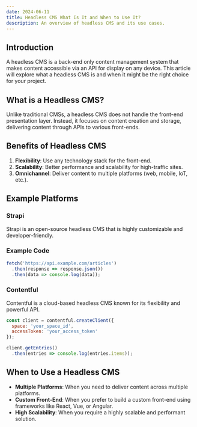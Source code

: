 ```yaml
---
date: 2024-06-11
title: Headless CMS What Is It and When to Use It?
description: An overview of headless CMS and its use cases.
---
```


## Introduction

A headless CMS is a back-end only content management system that makes content accessible via an API for display on any device. This article will explore what a headless CMS is and when it might be the right choice for your project.

## What is a Headless CMS?

Unlike traditional CMSs, a headless CMS does not handle the front-end presentation layer. Instead, it focuses on content creation and storage, delivering content through APIs to various front-ends.

## Benefits of Headless CMS

1. **Flexibility**: Use any technology stack for the front-end.
2. **Scalability**: Better performance and scalability for high-traffic sites.
3. **Omnichannel**: Deliver content to multiple platforms (web, mobile, IoT, etc.).

## Example Platforms

### Strapi

Strapi is an open-source headless CMS that is highly customizable and developer-friendly.

### Example Code

```javascript
fetch('https://api.example.com/articles')
  .then(response => response.json())
  .then(data => console.log(data));
```

### Contentful

Contentful is a cloud-based headless CMS known for its flexibility and powerful API.

```javascript
const client = contentful.createClient({
  space: 'your_space_id',
  accessToken: 'your_access_token'
});

client.getEntries()
  .then(entries => console.log(entries.items));
```

## When to Use a Headless CMS

- **Multiple Platforms**: When you need to deliver content across multiple platforms.
- **Custom Front-End**: When you prefer to build a custom front-end using frameworks like React, Vue, or Angular.
- **High Scalability**: When you require a highly scalable and performant solution.
